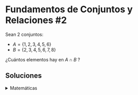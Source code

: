 # Fundamentos de Conjuntos y Relaciones \#2

Sean 2 conjuntos:

- $A = \{1, 2, 3, 4, 5, 6\}$
- $B = \{2, 3, 4, 5, 6, 7, 8\}$

¿Cuántos elementos hay en $A \cap B$ ?

## Soluciones

<details>
    <summary>Matemáticas</summary>

- $A = \{1, 2, 3, 4, 5, 6\}$
- $B = \{2, 3, 4, 5, 6, 7, 8\}$
- $A \cap B = \{2, 3, 4, 5, 6\}$

$\therefore$ hay 5 elementos en $A \cap B$
</details>
